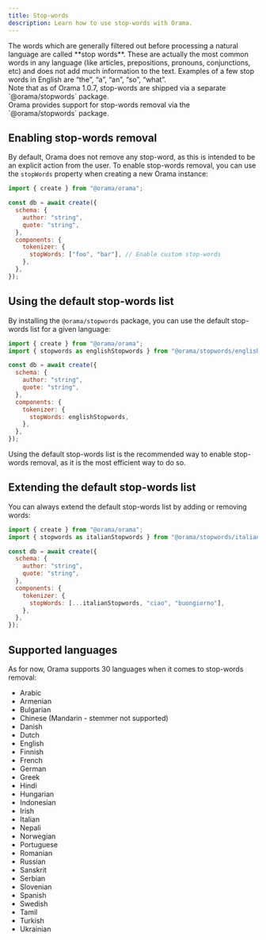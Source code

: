 ```yaml
---
title: Stop-words
description: Learn how to use stop-words with Orama.
---
```




<Aside title='What are stopwords?'>
The words which are generally filtered out before processing a natural language are called **stop words**. These are
actually the most common words in any language (like articles, prepositions, pronouns, conjunctions, etc) and does not
add much information to the text. Examples of a few stop words in English are “the”, “a”, “an”, “so”, “what”.
</Aside>

<Aside type="caution">
Note that as of Orama 1.0.7, stop-words are shipped via a separate `@orama/stopwords` package.
</Aside>
Orama provides support for stop-words removal via the `@orama/stopwords` package.

<Install pkg="@orama/stopwords" />

## Enabling stop-words removal

By default, Orama does not remove any stop-word, as this is intended to be an explicit action from the user. To enable stop-words removal, you can use the `stopWords` property when creating a new Orama instance:

```javascript copy
import { create } from "@orama/orama";

const db = await create({
  schema: {
    author: "string",
    quote: "string",
  },
  components: {
    tokenizer: {
      stopWords: ["foo", "bar"], // Enable custom stop-words
    },
  },
});
```

## Using the default stop-words list

By installing the `@orama/stopwords` package, you can use the default stop-words list for a given language:

```javascript copy
import { create } from "@orama/orama";
import { stopwords as englishStopwords } from "@orama/stopwords/english";

const db = await create({
  schema: {
    author: "string",
    quote: "string",
  },
  components: {
    tokenizer: {
      stopWords: englishStopwords,
    },
  },
});
```

Using the default stop-words list is the recommended way to enable stop-words removal, as it is the most efficient way to do so.

## Extending the default stop-words list

You can always extend the default stop-words list by adding or removing words:

```javascript copy
import { create } from "@orama/orama";
import { stopwords as italianStopwords } from "@orama/stopwords/italian";

const db = await create({
  schema: {
    author: "string",
    quote: "string",
  },
  components: {
    tokenizer: {
      stopWords: [...italianStopwords, "ciao", "buongiorno"],
    },
  },
});
```

## Supported languages

As for now, Orama supports 30 languages when it comes to stop-words removal:

- Arabic
- Armenian
- Bulgarian
- Chinese (Mandarin - stemmer not supported)
- Danish
- Dutch
- English
- Finnish
- French
- German
- Greek
- Hindi
- Hungarian
- Indonesian
- Irish
- Italian
- Nepali
- Norwegian
- Portuguese
- Romanian
- Russian
- Sanskrit
- Serbian
- Slovenian
- Spanish
- Swedish
- Tamil
- Turkish
- Ukrainian

